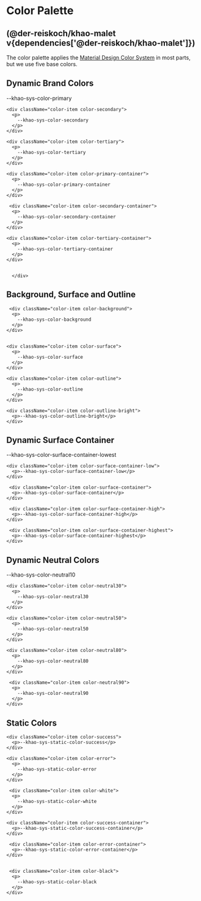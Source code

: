 
<Meta title="Khao Malet/Color Palette" />

# Color Palette

## (@der-reiskoch/khao-malet v{dependencies['@der-reiskoch/khao-malet']})

The color palette applies the [Material Design Color System](https://m3.material.io/styles/color/system/how-the-system-works) in most parts, but we use five base colors.

## Dynamic Brand Colors

<div className="sb-container">
  <div className='container'>
    <div className="color-item color-primary">
      <p>
        --khao-sys-color-primary
      </p>
    </div>

    <div className="color-item color-secondary">
      <p>
        --khao-sys-color-secondary
      </p>
    </div>

    <div className="color-item color-tertiary">
      <p>
        --khao-sys-color-tertiary
      </p>
    </div>

    <div className="color-item color-primary-container">
      <p>
        --khao-sys-color-primary-container
      </p>
    </div>

     <div className="color-item color-secondary-container">
      <p>
        --khao-sys-color-secondary-container
      </p>
    </div>

    <div className="color-item color-tertiary-container">
      <p>
        --khao-sys-color-tertiary-container
      </p>
    </div>


      </div>

 </div>

## Background, Surface and Outline

<div className="sb-container">
    <div className='container'>

     <div className="color-item color-background">
      <p>
        --khao-sys-color-background
      </p>
    </div>


    <div className="color-item color-surface">
      <p>
        --khao-sys-color-surface
      </p>
    </div>

    <div className="color-item color-outline">
      <p>
        --khao-sys-color-outline
      </p>
    </div>

    <div className="color-item color-outline-bright">
      <p>--khao-sys-color-outline-bright</p>
    </div>

  </div>
 </div>

## Dynamic Surface Container

<div className="sb-container">
  <div className="container">
    <div className="color-item color-surface-container-lowest">
      <p>--khao-sys-color-surface-container-lowest</p>
    </div>

    <div className="color-item color-surface-container-low">
      <p>--khao-sys-color-surface-container-low</p>
    </div>

     <div className="color-item color-surface-container">
      <p>--khao-sys-color-surface-container</p>
    </div>

     <div className="color-item color-surface-container-high">
      <p>--khao-sys-color-surface-container-high</p>
    </div>

     <div className="color-item color-surface-container-highest">
      <p>--khao-sys-color-surface-container-highest</p>
    </div>

  </div>
</div>

## Dynamic Neutral Colors

<div className="sb-container">
  <div className='container'>
    <div className="color-item color-neutral10">
      <p>
        --khao-sys-color-neutral10
      </p>
    </div>

    <div className="color-item color-neutral30">
      <p>
        --khao-sys-color-neutral30
      </p>
    </div>

    <div className="color-item color-neutral50">
      <p>
        --khao-sys-color-neutral50
      </p>
    </div>

    <div className="color-item color-neutral80">
      <p>
        --khao-sys-color-neutral80
      </p>
    </div>

     <div className="color-item color-neutral90">
      <p>
        --khao-sys-color-neutral90
      </p>
    </div>

  </div>
 </div>

## Static Colors

<div className="sb-container">
  <div className='container'>

    <div className="color-item color-success">
      <p>--khao-sys-static-color-success</p>
    </div>

    <div className="color-item color-error">
      <p>
        --khao-sys-static-color-error
      </p>
    </div>

     <div className="color-item color-white">
      <p>
        --khao-sys-static-color-white
      </p>
    </div>

    <div className="color-item color-success-container">
      <p>--khao-sys-static-color-success-container</p>
    </div>

     <div className="color-item color-error-container">
      <p>--khao-sys-static-color-error-container</p>
    </div>


     <div className="color-item color-black">
      <p>
        --khao-sys-static-color-black
      </p>
    </div>

  </div>
 </div>

<style>
  {`


  .sb-container {
    margin-top: 24px;
    margin-bottom: 48px;
    padding: 1rem;
    background-color: var(--khao-sys-color-background);
  }

  .container {
    display:flex;
    flex-direction: row;
    justify-content: flex-start;
    align-items: center;
    flex-wrap: wrap;
    gap: 2rem;
    
  }

  .color-item {
    display:flex;
    flex-direction: column;
    justify-content: center;
    align-items: center;
    font-weight: 800;
    width: 300px;
    height: 80px;
    border-radius: var(--khao-sys-shape-corner-small);
  }

  .color-primary {
      background-color: var(--khao-sys-color-primary);

      p {
        color: var(--khao-sys-color-on-primary) !important;
      }
  }

   .color-primary-container {
      background-color: var(--khao-sys-color-primary-container);

      p {
        color: var(--khao-sys-color-on-primary-container) !important;
      }
  }

  .color-secondary {
      background-color: var(--khao-sys-color-secondary);

      p {
        color: var(--khao-sys-color-on-secondary) !important;
      }
  }

  .color-secondary-container {
      background-color: var(--khao-sys-color-secondary-container);

      p {
        color: var(--khao-sys-color-on-secondary-container) !important;
      }
  }

  .color-tertiary {
      background-color: var(--khao-sys-color-tertiary);

      p {
        color: var(--khao-sys-color-on-tertiary) !important;
      }
  }


  .color-tertiary-container {
      background-color: var(--khao-sys-color-tertiary-container);

      p {
        color: var(--khao-sys-color-on-tertiary-container) !important;
      }
  }


  .color-background {
      background-color: var(--khao-sys-color-background);
      border: 1px solid black;
  
      p {
        color: var(--khao-sys-color-on-background) !important;
      }
  }

  .color-surface {
      background-color: var(--khao-sys-color-surface);
      
      p {
        color: var(--khao-sys-color-on-surface) !important;
      }
  }

  .color-surface-container-lowest {
      background-color: var(--khao-sys-color-surface-container-lowest);
    
      p {
        color: var(--khao-sys-color-on-surface-container-lowest) !important;
      }
  }

  .color-surface-container-low {
      background-color: var(--khao-sys-color-surface-container-low);

      p {
        color: var(--khao-sys-color-on-surface-container-low) !important;
      }
  }

  .color-surface-container {
      background-color: var(--khao-sys-color-surface-container);

      p {
        color: var(--khao-sys-color-on-surface-container) !important;
      }
  }

  .color-surface-container-high {
      background-color: var(--khao-sys-color-surface-container-high);

      p {
        color: var(--khao-sys-color-on-surface-container-high) !important;
      }
  }

  .color-surface-container-highest {
      background-color: var(--khao-sys-color-surface-container-highest);

      p {
        color: var(--khao-sys-color-on-surface-container-highest) !important;
      }
  }

  .color-outline {
      background-color: var(--khao-sys-color-outline);

      p {
        color: var(--khao-sys-color-on-outline) !important;
      }
  }

  .color-outline-bright {
      background-color: var(--khao-sys-color-outline-bright);

      p {
        color: var(--khao-sys-color-on-outline-bright) !important;
      }
  }

  .color-neutral10 {
      background-color: var(--khao-sys-color-neutral10);

      p {
        color: var(--khao-sys-static-color-white) !important;
      }
  }

  .color-neutral30 {
      background-color: var(--khao-sys-color-neutral30);

      p {
        color: var(--khao-sys-static-color-white) !important;
      }
  }

  .color-neutral50 {
      background-color: var(--khao-sys-color-neutral50);

      p {
        color: var(--khao-sys-static-color-white) !important;
      }
  }

  .color-neutral80 {
      background-color: var(--khao-sys-color-neutral80);

      p {
        color: var(--khao-sys-static-color-black) !important;
      }
  }

  .color-neutral90 {
      background-color: var(--khao-sys-color-neutral90);
     
      p {
        color: var(--khao-sys-static-color-black) !important;
      }
  }

  .color-green {
      background-color: var(--khao-sys-static-color-green);
     
      p {
        color: var(--khao-sys-static-color-on-green) !important;
      }
  }

  .color-success {
      background-color: var(--khao-sys-static-color-success);
     
      p {
        color: var(--khao-sys-static-color-on-success) !important;
      }
  }

  .color-success-container {
      background-color: var(--khao-sys-static-color-success-container);
     
      p {
        color: var(--khao-sys-static-color-on-success-container) !important;
      }
  }

  .color-error {
      background-color: var(--khao-sys-static-color-error);
     
      p {
        color: var(--khao-sys-static-color-on-error) !important;
      }
  }

   .color-error-container {
      background-color: var(--khao-sys-static-color-error-container);
     
      p {
        color: var(--khao-sys-static-color-on-error-container) !important;
      }
  }

  .color-white {
      background-color: var(--khao-sys-static-color-white);
    
     
      p {
        color: var(--khao-sys-static-color-on-white) !important;
      }
  }

  .color-black {
      background-color: var(--khao-sys-static-color-black);
     
      p {
        color: var(--khao-sys-static-color-on-black) !important;
      }
  }


  `}
</style>
